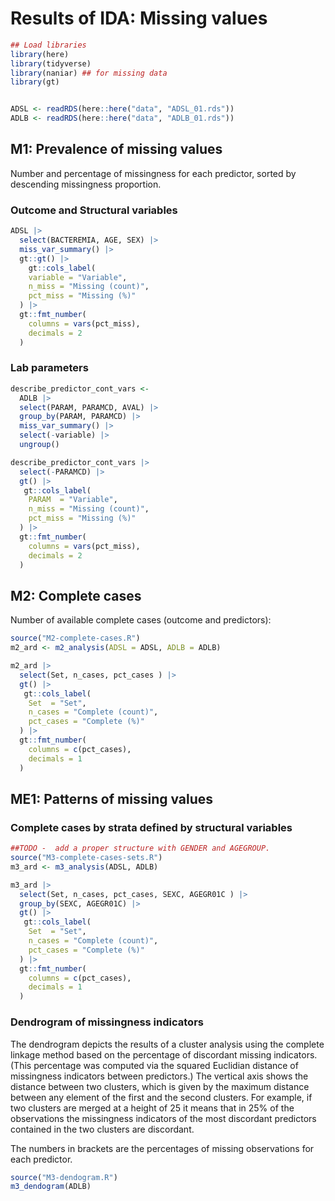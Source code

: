 # Results of IDA: Missing values {#Missing}


```r
## Load libraries
library(here)
library(tidyverse)
library(naniar) ## for missing data 
library(gt)


ADSL <- readRDS(here::here("data", "ADSL_01.rds"))
ADLB <- readRDS(here::here("data", "ADLB_01.rds"))
```


## M1: Prevalence of missing values

Number and percentage of missingness for each predictor, sorted by descending missingness proportion. 

### Outcome and Structural variables

```r
ADSL |>
  select(BACTEREMIA, AGE, SEX) |>
  miss_var_summary() |>
  gt::gt() |>
    gt::cols_label(
    variable = "Variable",
    n_miss = "Missing (count)",
    pct_miss = "Missing (%)"
  ) |>
  gt::fmt_number(
    columns = vars(pct_miss),
    decimals = 2
  )

```

### Lab parameters 

```r
describe_predictor_cont_vars <-
  ADLB |>
  select(PARAM, PARAMCD, AVAL) |>
  group_by(PARAM, PARAMCD) |>
  miss_var_summary() |>
  select(-variable) |>
  ungroup()

describe_predictor_cont_vars |>
  select(-PARAMCD) |>
  gt() |>
   gt::cols_label(
    PARAM  = "Variable",
    n_miss = "Missing (count)",
    pct_miss = "Missing (%)"
  ) |>
  gt::fmt_number(
    columns = vars(pct_miss),
    decimals = 2
  )

```





## M2: Complete cases

Number of available complete cases (outcome and predictors):

```r

source("M2-complete-cases.R")
m2_ard <- m2_analysis(ADSL = ADSL, ADLB = ADLB)

m2_ard |> 
  select(Set, n_cases, pct_cases ) |>
  gt() |>
   gt::cols_label(
    Set  = "Set",
    n_cases = "Complete (count)",
    pct_cases = "Complete (%)"
  ) |>
  gt::fmt_number(
    columns = c(pct_cases),
    decimals = 1
  )

```


## ME1: Patterns of missing values

### Complete cases by strata defined by structural variables

```r

##TODO -  add a proper structure with GENDER and AGEGROUP.
source("M3-complete-cases-sets.R")
m3_ard <- m3_analysis(ADSL, ADLB)

m3_ard |> 
  select(Set, n_cases, pct_cases, SEXC, AGEGR01C ) |>
  group_by(SEXC, AGEGR01C) |>
  gt() |>
   gt::cols_label(
    Set  = "Set",
    n_cases = "Complete (count)",
    pct_cases = "Complete (%)"
  ) |>
  gt::fmt_number(
    columns = c(pct_cases),
    decimals = 1
  )


```



### Dendrogram of missingness indicators 

The dendrogram depicts the results of a cluster analysis using the complete linkage method based on the percentage of discordant missing indicators. (This percentage was computed via the squared Euclidian distance of missingness indicators between predictors.) The vertical axis shows the distance between two clusters, which is given by the maximum distance between any element of the first and the second clusters.  For example, if two clusters are merged at a height of 25 it means that in 25% of the observations the missingness indicators of the most discordant predictors contained in the two clusters are discordant.

The numbers in brackets are the percentages of missing observations for each predictor.

```r
source("M3-dendogram.R")
m3_dendogram(ADLB)
```



